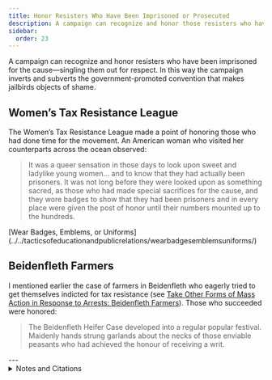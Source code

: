 ```yaml
---
title: Honor Resisters Who Have Been Imprisoned or Prosecuted
description: A campaign can recognize and honor those resisters who have been imprisoned for the cause.
sidebar:
  order: 23
---
```


A campaign can recognize and honor resisters who have been imprisoned for the cause—singling them out for respect.
In this way the campaign inverts and subverts the government-promoted convention that makes jailbirds objects of shame.

## <Badge text="Example" size="medium" /> Women’s Tax Resistance League

The Women’s Tax Resistance League made a point of honoring those who had done time for the movement.
An American woman who visited her counterparts across the ocean observed:

> It was a queer sensation in those days to look upon sweet and ladylike young women… and to know that they had actually been prisoners.
> It was not long before they were looked upon as something sacred, as those who had made special sacrifices for the cause, and they wore badges to show that they had been prisoners and in every place were given the post of honor until their numbers mounted up to the hundreds.

<Aside type="note" title="See also">
[Wear Badges, Emblems, or Uniforms](../../tacticsofeducationandpublicrelations/wearbadgesemblemsuniforms/)
</Aside>

## <Badge text="Example" size="medium" /> Beidenfleth Farmers

I mentioned earlier the case of farmers in Beidenfleth who eagerly tried to get themselves indicted for tax resistance (see [Take Other Forms of Mass Action in Response to Arrests: Beidenfleth Farmers](../massresponsetoarrests/#-beidenfleth-farmers)).
Those who succeeded were honored:

> The Beidenfleth Heifer Case developed into a regular popular festival.
> Maidenly hands strung garlands about the necks of those enviable peasants who had achieved the honour of receiving a writ.

<Aside type="tip" title="Wikipedia">
  <WikipediaBadge title="Women’s Tax Resistance League" url="https://en.wikipedia.org/wiki/Women%27s_Tax_Resistance_League" />
</Aside>
---

<details>
<summary>Notes and Citations</summary>

* Colby, Clara Bewick “Suffragists and English Relief” <i>Washington Herald</i> 18 October 1914, p. 7
* von Salomon, Ernst <i>Fragebogen</i> (English translation, Doubleday, 1955), [p. 134](https://archive.org/details/fragebogenquesti00salo/page/134/mode/1up)

</details>
